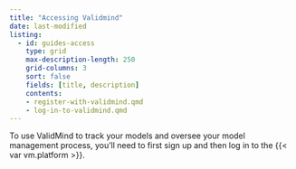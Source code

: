 ```yaml
---
title: "Accessing Validmind"
date: last-modified
listing:
  - id: guides-access
    type: grid
    max-description-length: 250
    grid-columns: 3
    sort: false
    fields: [title, description]
    contents:
    - register-with-validmind.qmd
    - log-in-to-validmind.qmd
---
```


To use ValidMind to track your models and oversee your model management process, you'll need to first sign up and then log in to the {{< var vm.platform >}}.